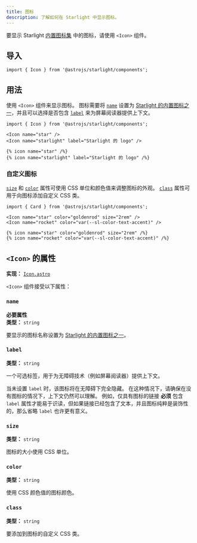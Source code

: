 ```yaml
---
title: 图标
description: 了解如何在 Starlight 中显示图标。
---
```



要显示 Starlight [内置图标集](/zh-cn/reference/icons/#所有图标) 中的图标，请使用 `<Icon>` 组件。


<Preview>

<Icon
	slot="preview"
	name="open-book"
	color="var(--sl-color-text-accent)"
	size="4rem"
/>

</Preview>

## 导入

```tsx
import { Icon } from '@astrojs/starlight/components';
```

## 用法

使用 `<Icon>` 组件来显示图标。
图标需要将 [`name`](#name) 设置为 [Starlight 的内置图标之一](/reference/icons/#all-icons)，并且可以选择是否包含 [`label`](#label) 来为屏幕阅读器提供上下文。

<Preview>

```mdx
import { Icon } from '@astrojs/starlight/components';

<Icon name="star" />
<Icon name="starlight" label="Starlight 的 logo" />
```

<Fragment slot="markdoc">

```markdoc
{% icon name="star" /%}
{% icon name="starlight" label="Starlight 的 logo" /%}
```

</Fragment>

<Fragment slot="preview">
	<Icon name="star" />
	<Icon name="starlight" label="Starlight 的 logo" />
</Fragment>

</Preview>

### 自定义图标

[`size`](#size) 和 [`color`](#color) 属性可使用 CSS 单位和颜色值来调整图标的外观。
[`class`](#class) 属性可用于向图标添加自定义 CSS 类。

<Preview>

```mdx
import { Card } from '@astrojs/starlight/components';

<Icon name="star" color="goldenrod" size="2rem" />
<Icon name="rocket" color="var(--sl-color-text-accent)" />
```

<Fragment slot="markdoc">

```markdoc
{% icon name="star" color="goldenrod" size="2rem" /%}
{% icon name="rocket" color="var(--sl-color-text-accent)" /%}
```

</Fragment>

<Fragment slot="preview">
	<Icon name="star" color="goldenrod" size="2rem" />
	<Icon name="rocket" color="var(--sl-color-text-accent)" />
</Fragment>

</Preview>

## `<Icon>` 的属性

**实现：** [`Icon.astro`](https://github.com/withastro/starlight/blob/main/packages/starlight/user-components/Icon.astro)

`<Icon>` 组件接受以下属性：

### `name`

**必要属性**  
**类型：** `string`

要显示的图标名称设置为 [Starlight 的内置图标之一](/reference/icons/#all-icons)。

### `label`

**类型：** `string`

一个可选标签，用于为无障碍技术（例如屏幕阅读器）提供上下文。

当未设置 `label` 时，该图标将在无障碍下完全隐藏。
在这种情况下，请确保在没有图标的情况下，上下文仍然可以理解。
例如，仅具有图标的链接 **必须** 包含 `label` 属性才能易于识读，但如果链接已经包含了文本，并且图标纯粹是装饰性的，那么省略 `label` 也许更有意义。

### `size`

**类型：** `string`

图标的大小使用 CSS 单位。

### `color`

**类型：** `string`

使用 CSS 颜色值的图标颜色。

### `class`

**类型：** `string`

要添加到图标的自定义 CSS 类。

